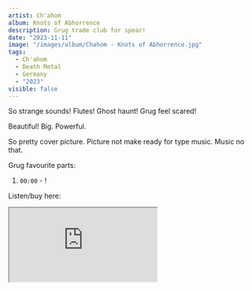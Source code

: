 ```yaml
---
artist: Ch'ahom
album: Knots of Abhorrence
description: Grug trade club for spear!
date: "2023-11-11"
image: "/images/album/Chahom - Knots of Abhorrence.jpg"
tags:
  - Ch'ahom
  - Death Metal
  - Germany
  - "2023"
visible: false
---
```


So strange sounds! Flutes! Ghost haunt! Grug feel scared!

Beautiful! Big. Powerful.

So pretty cover picture. Picture not make ready for type music. Music no that.

Grug favourite parts:

1.  `00:00` - !

Listen/buy here:

<iframe
  style={{ border: "0", width: "350px", height: "820px" }}
  src="https://bandcamp.com/EmbeddedPlayer/album=1496764801/size=large/bgcol=333333/linkcol=ffffff/transparent=true/"
  seamless>
  <a href="https://sentientruin.bandcamp.com/album/knots-of-abhorrence">
    Knots of Abhorrence by CH'AHOM
  </a>
</iframe>
